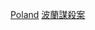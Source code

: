 {{Catnav|頁面分類|人物|各國人物|各國謀殺案受害者}}
{{Catnav|頁面分類|人物|逝世|特殊原因逝世者|謀殺受害者|各國謀殺案受害者}}
{{Catnav|頁面分類|社會|社會問題|犯罪|謀殺|謀殺受害者|各國謀殺案受害者}}
{{Catnav|頁面分類|社會|社會問題|犯罪|謀殺|各國謀殺案|波蘭謀殺案}}
{{Catnav|頁面分類|社會科學|社會學|刑事學|犯罪|謀殺|各國謀殺案|波蘭謀殺案}}
{{Catnav|頁面分類|社會科學|心理學|行為|犯罪|謀殺|各國謀殺案|波蘭謀殺案}}

[[Category:各國謀殺案受害者|Poland]]
[[Category:波蘭謀殺案|]]